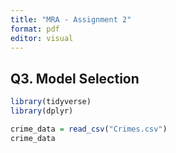 ```yaml
---
title: "MRA - Assignment 2"
format: pdf
editor: visual
---
```


## Q3. Model Selection

```r
library(tidyverse)
library(dplyr)
```

```r
crime_data = read_csv("Crimes.csv")
crime_data
```

```r

```
